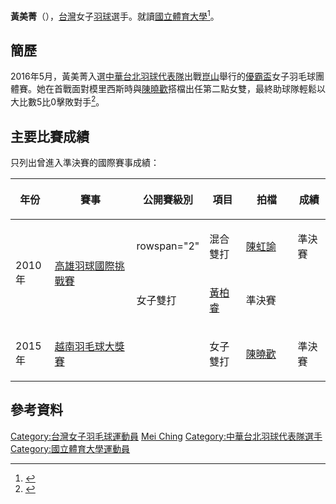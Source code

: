 {{noteTA|G1=Badminton}}
{{Infobox 羽球選手
| playername              = 黃美菁
| image                   = 
| size                    = 
| caption                 = 
| birth_name              =

| date_of_birth           = {{birth_date_and_age|1990|10|23}}<ref>{{cite web|title=勝利之星＞球星＞中華台北＞黃美菁|url=http://www.victorsport.com.tw/star_detail_832.html|website=勝利體育}}</ref>
| place_of_birth          = {{ROC}}
| residence               =
| height                  = 
| weight                  = 
| handedness              = 
| country                 = {{ROC}}
| years_intldebut         =
| years_started            = 
| coach                   = 
| event                   = 女子雙打、混合雙打
| highest_ranking         = 第46位（女雙-[[陳曉歡|陳曉歡]]）
| date_of_highest_ranking = 2016年10月13日<ref name="highest-ranking">[http://bwfcontent.tournamentsoftware.com/ranking/player.aspx?id=12070&player=211432 BWF World Ranking - Ranking of HUANG Mei Ching (24351)]{{en}}</ref>
| current_ranking         = 
| date_of_current_ranking = 
| played                  = 26勝–26負（女雙）<br/>12勝–16負（混雙）
| titles                  = 
| bwf_profile             = F26D1098-8FCA-42E9-8B1B-A0FBCD61C61B
| bwf_id                  = 24351
| updated                 = 2022年5月2日
}}
'''黃美菁'''（{{bd|1990年|10月23日|||catIdx=H黃}}），[[台灣|台灣]]女子[[羽球|羽球]]選手。就讀[[國立體育大學|國立體育大學]]<ref>{{cite news|title=羽球》YONEX女雙邱翌如／劉筱柔排名賽演出逆轉勝|url=https://www.ltsports.com.tw/article/105098|agency=麗台運動報|date=2014-06-18}}</ref>。

==簡歷==
2016年5月，黃美菁入選[[中華台北羽球代表隊|中華台北羽球代表隊]]出戰[[崑山市|崑山]]舉行的[[2016年優霸盃|優霸盃]]女子羽毛球團體賽。她在首戰面對模里西斯時與[[陳曉歡|陳曉歡]]搭檔出任第二點女雙，最終助球隊輕鬆以大比數5比0擊敗對手<ref>{{cite news|title=羽球》湯優盃預賽首戰 台灣女團5：0輕取對手|url=http://sports.ltn.com.tw/news/breakingnews/1697470|agency=自由時報|date=2016-05-15}}</ref>。

==主要比賽成績==
只列出曾進入準決賽的國際賽事成績：
{| class=wikitable style="text-align:center; font-size:small;" 
!width="50"|年份
!width="180"|賽事
!width="80"|公開賽級別
!width="60"|項目
!width="100"|拍檔
!width="50"|成績
|-
!rowspan="2"|2010年
|rowspan="2"|[[2010年高雄國際羽球挑戰賽|高雄羽球國際挑戰賽]]
|rowspan="2" {{BWFIC}}
|混合雙打
|[[陳虹諭|陳虹諭]]
|bgcolor="#b8860b"|準決賽
|-
|女子雙打
|[[黃柏睿|黃柏睿]]
|bgcolor="#b8860b"|準決賽
|-
!rowspan="1"|2015年
|[[2015年越南羽毛球大獎賽|越南羽毛球大獎賽]]
|{{BWFGP}}
|女子雙打
|[[陳曉歡|陳曉歡]]
|bgcolor="#b8860b"|準決賽
|}
{{BWF賽事級別索引}}

==參考資料==
{{reflist}}

{{DEFAULTSORT:Huang Mei Ching}}
[[Category:台灣女子羽毛球運動員|Category:台灣女子羽毛球運動員]]
[[Category:黃姓|Mei Ching]]
[[Category:中華台北羽球代表隊選手|Category:中華台北羽球代表隊選手]]
[[Category:國立體育大學運動員|Category:國立體育大學運動員]]